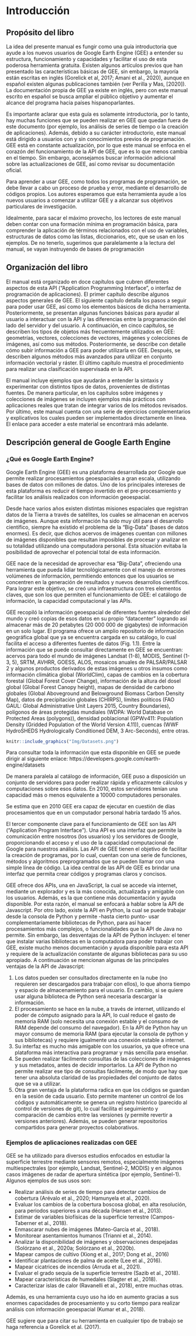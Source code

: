 \newpage
\mainmatter
```{=latex}
\renewcommand\headrulewidth{1pt}
\pagestyle{fancy} 
  \fancyfoot{}
  \fancyfoot[LE,RO]{\thepage}
  \fancyhead{}
  \fancyhead[LE,RO]{\leftmark}
  \fancyhead[LO,RE]{\rightmark}
\fancypagestyle{plain}{}
```
# Introducción

## Propósito del libro

La idea del presente manual es fungir como una guía introductoria que ayude a los nuevos usuarios de Google Earth Engine (GEE) a entender su estructura, funcionamiento y capacidades y facilitar el uso de esta poderosa herramienta gratuita. Existen algunos artículos previos que han presentado las características básicas de GEE, sin embargo, la mayoría están escritas en inglés (Gorelick et al, 2017; Amani et al., 2020), aunque en español existen algunas publicaciones también (ver Perilla y Mas, [2020]). La documentación propia de GEE ya existe en inglés, pero con este manual escrito en español se busca ampliar el público objetivo y aumentar el alcance del programa hacia países hispanoparlantes. 

Es importante aclarar que esta guía es solamente introductoria, por lo tanto, hay muchas funciones que se pueden realizar en GEE que quedan fuera de este documento (por ejemplo, los análisis de series de tiempo o la creación de aplicaciones). Además, debido a su carácter introductorio, este manual está dirigido a usuarios con y sin conocimientos previos de programación. GEE está en constante actualización, por lo que este manual se enfoca en el corazón del funcionamiento de la API de GEE, que es lo que menos cambia en el tiempo. Sin embargo, aconsejamos buscar información adicional sobre las actualizaciones de GEE, así como revisar su documentación oficial.

Para aprender a usar GEE, como todos los programas de programación, se debe llevar a cabo un proceso de prueba y error, mediante el desarrollo de códigos propios. Los autores esperamos que esta herramienta ayude a los nuevos usuarios a comenzar a utilizar GEE y a alcanzar sus objetivos particulares de investigación.

:::: {.bluebox2 data-latex=""}
::: {.awesomeblock data-latex="{5pt}{\faLightbulb}{darkblue}"}
Idealmente, para sacar el máximo provecho, los lectores de este manual deben contar con una formación mínima en programación básica, para comprender la aplicación de términos relacionados con el uso de variables, estructuras de datos como las listas, diccionarios, etc, que se usan en los ejemplos. De no tenerlo, sugerimos que paralelamente a la lectura del manual, se vayan instruyendo de bases de programación
:::
::::

## Organización del libro

El manual está organizado en doce capítulos que cubren diferentes aspectos de esta API ("Application Programming Interface", o interfaz de programación de aplicaciones). El primer capítulo describe algunos aspectos generales de GEE. El siguiente capítulo detalla los pasos a seguir para poder usar GEE, así como los elementos básicos de dicha herramienta. Posteriormente, se presentan algunas funciones básicas para ayudar al usuario a interactuar con la API y las diferencias entre la programación del lado del servidor y del usuario. A continuación, en cinco capítulos, se describen los tipos de objetos más frecuentemente utilizados en GEE: geometrías, vectores, colecciones de vectores, imágenes y colecciones de imágenes, así como sus métodos. Posteriormente, se describe con detalle cómo subir información a GEE para poder utilizarla en GEE. Después, se describen algunos métodos más avanzados para utilizar en conjunto información vectorial y ráster. El último capítulo muestra el procedimiento para realizar una clasificación supervisada en la API. 

El manual incluye ejemplos que ayudarán a entender la sintaxis y experimentar con distintos tipos de datos, provenientes de distintas fuentes. De manera particular, en los capítulos sobre imágenes y colecciones de imágenes se incluyen ejemplos más prácticos con aplicaciones reales que tratan de integrar varios de los métodos revisados. Por último, este manual cuenta con una serie de ejercicios complementarios y explicativos los cuales pueden ser implementados directamente en línea. El enlace para acceder a este material se encontrará más adelante.

## Descripción general de Google Earth Engine

### ¿Qué es Google Earth Engine?

Google Earth Engine (GEE) es una plataforma desarrollada por Google que permite realizar procesamientos geoespaciales a gran escala, utilizando bases de datos con millones de datos. Uno de los principales intereses de esta plataforma es reducir el tiempo invertido en el pre-procesamiento y facilitar los análisis realizados con información geoespacial.

Desde hace varios años existen distintas misiones espaciales que registran datos de la Tierra a través de satélites, los cuales se almacenan en acervos de imágenes. Aunque esta información ha sido muy útil para el desarrollo científico, siempre ha existido el problema de la “Big-Data” (bases de datos enormes). Es decir, que dichos acervos de imágenes cuentan con millones de imágenes disponibles que resultan imposibles de procesar y analizar en su totalidad utilizando una computadora personal. Esta situación evitaba la posibilidad de aprovechar el potencial total de esta información.

GEE nace de la necesidad de aprovechar esa “Big-Data”, ofreciendo una herramienta que pueda lidiar tecnológicamente con el manejo de enromes volúmenes de información, permitiendo entonces que los usuarios se concentren en la generación de resultados y nuevos desarrollos científicos. Para lograr este objetivo, se creó una infraestructura con tres elementos claves, que son los que permiten el funcionamiento de GEE: el catálogo de información, la capacidad computacional y las APIs.

GEE recopiló la información geoespacial de diferentes fuentes alrededor del mundo y creó copias de esos datos en su propio "datacenter" logrando así almacenar más de 20 petabytes (20 000 000 de gigabytes) de información en un solo lugar. El programa ofrece un amplio repositorio de información geográfica global que ya se encuentra cargada en su catálogo, lo cual facilita el acceso a diferentes fuentes de datos (Fig. 1.1). Entre la información que se puede consultar directamente en GEE se encuentran: acervos para todo el mundo de imágenes Landsat (1-8), MODIS, Sentinel (1-3, 5), SRTM, AVHRR, GOESS, ALOS, mosaicos anuales de PALSAR/PALSAR 2 y algunos productos derivados de estas imágenes u otros insumos como información climática global (WorldClim), capas de cambios en la cobertura forestal (Global Forest Cover Change), información de la altura del dosel global (Global Forest Canopy height), mapas de densidad de carbono globales (Global Aboveground and Belowground Biomass Carbon Density Map), datos de precipitación globales (CHIRPS), límites políticos (FAO GAUL: Global Administrative Unit Layers 2015, Country Boundaries), polígonos de áreas protegidas mundiales (WDPA: World Database on Protected Areas (polygons)), densidad poblacional (GPWv411: Population Density (Gridded Population of the World Version 4.11)), cuencas (WWF HydroSHEDS Hydrologically Conditioned DEM, 3 Arc-Seconds), entre otras.

```r
knitr::include_graphics("Img/Datasets.png")
```

:::: {.bluebox2 data-latex=""}
::: {.awesomeblock data-latex="{5pt}{\faLightbulb}{darkblue}"}
Para consultar toda la información que esta disponible en GEE se puede dirigir al siguiente enlace: https://developers.google.com/earth-engine/datasets
:::
::::

De manera paralela al catálogo de información, GEE puso a disposición un conjunto de servidores para poder realizar rápida y eficazmente cálculos y computaciones sobre esos datos. En 2010, estos servidores tenían una capacidad más o menos equivalente a 10000 computadores personales.

:::: {.bluebox2 data-latex=""}
::: {.awesomeblock data-latex="{5pt}{\faLightbulb}{darkblue}"}
Se estima que en 2010 GEE era capaz de ejecutar en cuestión de días procesamientos que en un computador personal habría tardado 15 años.
:::
::::

El tercer componente clave para el funcionamiento de GEE son las API ("Application Program Interface"). Una API es una interfaz que permite la comunicación entre nosotros (los usuarios) y los servidores de Google, proporcionando el acceso y el uso de la capacidad computacional de Google para nuestros análisis. Las API de GEE tienen el objetivo de facilitar la creación de programas, por lo cual, cuentan con una serie de funciones, métodos y algoritmos preprogramados que se pueden llamar con una simple línea de código. La idea central de las API de GEE es brindar una interfaz que permita crear códigos y programas claros y concisos.

GEE ofrece dos APIs, una en JavaScript, la cual se accede vía internet, mediante un explorador y es la más conocida, actualizada y amigable con los usuarios. Además, es la que contiene más documentación y ayuda disponible. Por esta razón, el manual se enfocará a hablar sobre la API de Javascript. Por otro lado, existe la API en Python, la cual se puede trabajar desde la consola de Python y permite -hasta cierto punto- usar complementariamente bibliotecas de Python, para así hacer procesamientos más complejos, o funcionalidades que la API de Java no permite. Sin embargo, las desventajas de la API de Python incluyen: el tener que instalar varias bibliotecas en la computadora para poder trabajar con GEE, existe mucho menos documentación y ayuda disponible para esta API y requiere de la actualización constante de algunas bibliotecas para su uso apropiado. A continuación se mencionan algunas de las principales ventajas de la API de Javascript: 

1. Los datos pueden ser consultados directamente en la nube (no requieren ser descargados para trabajar con ellos), lo que ahorra tiempo y espacio de almacenamiento para el usuario. En cambio, si se quiere usar alguna biblioteca de Python será necesaria descargar la información.
2. El procesamiento se hace en la nube, a través de internet, utilizando el poder de cómputo asignado para la API, lo cual reduce el gasto de memoria RAM (solo necesita una conexión estable y el consumo de RAM depende del consumo del navegador). En la API de Python hay un mayor consumo de memoria RAM (para ejecutar la consola de python y sus bibliotecas) y requiere igualmente una conexión estable a internet.
3. Su interfaz es mucho más amigable con los usuarios, ya que ofrece una plataforma más interactiva para programar y más sencilla para enseñar.
4. Se pueden realizar fácilmente consultas de las colecciones de imágenes y sus metadatos, antes de decidir importarlos. La API de Python no permite realizar ese tipo de consultas fácilmente, de modo que hay que tener una absoluta claridad de las propiedades del conjunto de datos que se va a utilizar.
5. Otra gran ventaja de la plataforma radica en que los códigos se guardan en la sesión de cada usuario. Esto permite mantener un control de los códigos y automáticamente se genera un registro histórico (parecido al control de versiones de git), lo cual facilita el seguimiento y comparación de cambios entre las versiones (y permite revertir a versiones anteriores). Además, se pueden generar repositorios compartidos para generar proyectos colaborativos.

### Ejemplos de aplicaciones realizadas con GEE

GEE  se ha utilizado para diversos estudios enfocados en estudiar la superficie terrestre mediante sensores remotos, especialmente imágenes multiespectrales (por ejemplo, Landsat, Sentinel-2, MODIS) y en algunos casos imágenes de radar de apertura sintética (por ejemplo, Sentinel-1). Algunos ejemplos de sus usos son:

* Realizar análisis de series de tiempo para detectar cambios de cobertura (Arévalo et al., 2020; Hamunyela et al., 2020).
* Evaluar los cambios de la cobertura boscosa global, en alta resolución, para periodos superiores a una década (Hansen et al., 2013).
* Estimar de variables biofísicas de la superficie terrestre (Campos-Taberner et al., 2018).
* Enmascarar nubes de imágenes (Mateo-García et al., 2018).
* Monitorear asentamientos humanos (Trianni et al., 2014).
* Analizar la disponibilidad de imágenes y observaciones despejadas (Solórzano et al., 2020a; Solórzano et al., 2020b).
* Mapear campos de cultivo (Xiong et al., 2017; Dong et al., 2016)
* Identificar plantaciones de palma de aceite (Lee et al., 2016).
* Mapear cicatrices de incendios (Arruda et al., 2021).
* Evaluar el grado sequía de la superficie terrestre (Sazib et al., 2018).
* Mapear características de humedales (Slagter et al., 2018).
* Caracterizar islas de calor (Ravanelli et al., 2018), entre muchas otras. 

Además, es una herramienta cuyo uso ha ido en aumento gracias a sus enormes capacidades de procesamiento y su corto tiempo para realizar análisis con información geoespacial (Kumar et al., 2018).

:::: {.bluebox2 data-latex=""}
::: {.awesomeblock data-latex="{5pt}{\faLightbulb}{darkblue}"}
GEE sugiere que para citar su herramienta en cualquier tipo de trabajo se haga referencia a Gorelick et al. (2017).
:::
::::
